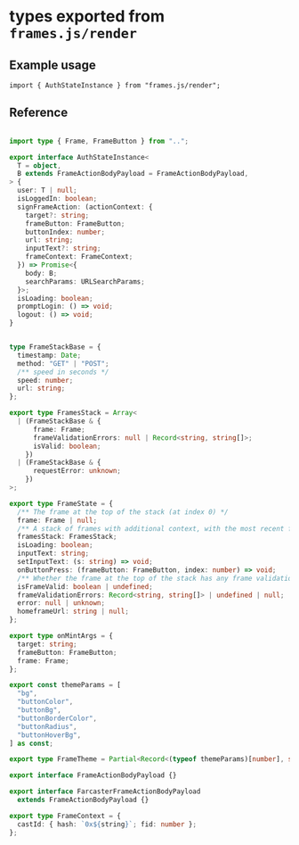 # types exported from `frames.js/render`

## Example usage

```tsx
import { AuthStateInstance } from "frames.js/render";
```

## Reference

```ts [frames.js/render/types.ts]

import type { Frame, FrameButton } from "..";

export interface AuthStateInstance<
  T = object,
  B extends FrameActionBodyPayload = FrameActionBodyPayload,
> {
  user: T | null;
  isLoggedIn: boolean;
  signFrameAction: (actionContext: {
    target?: string;
    frameButton: FrameButton;
    buttonIndex: number;
    url: string;
    inputText?: string;
    frameContext: FrameContext;
  }) => Promise<{
    body: B;
    searchParams: URLSearchParams;
  }>;
  isLoading: boolean;
  promptLogin: () => void;
  logout: () => void;
}


type FrameStackBase = {
  timestamp: Date;
  method: "GET" | "POST";
  /** speed in seconds */
  speed: number;
  url: string;
};

export type FramesStack = Array<
  | (FrameStackBase & {
      frame: Frame;
      frameValidationErrors: null | Record<string, string[]>;
      isValid: boolean;
    })
  | (FrameStackBase & {
      requestError: unknown;
    })
>;

export type FrameState = {
  /** The frame at the top of the stack (at index 0) */
  frame: Frame | null;
  /** A stack of frames with additional context, with the most recent frame at index 0 */
  framesStack: FramesStack;
  isLoading: boolean;
  inputText: string;
  setInputText: (s: string) => void;
  onButtonPress: (frameButton: FrameButton, index: number) => void;
  /** Whether the frame at the top of the stack has any frame validation errors. Undefined when the frame is not loaded or set */
  isFrameValid: boolean | undefined;
  frameValidationErrors: Record<string, string[]> | undefined | null;
  error: null | unknown;
  homeframeUrl: string | null;
};

export type onMintArgs = {
  target: string;
  frameButton: FrameButton;
  frame: Frame;
};

export const themeParams = [
  "bg",
  "buttonColor",
  "buttonBg",
  "buttonBorderColor",
  "buttonRadius",
  "buttonHoverBg",
] as const;

export type FrameTheme = Partial<Record<(typeof themeParams)[number], string>>;

export interface FrameActionBodyPayload {}

export interface FarcasterFrameActionBodyPayload
  extends FrameActionBodyPayload {}

export type FrameContext = {
  castId: { hash: `0x${string}`; fid: number };
};

```